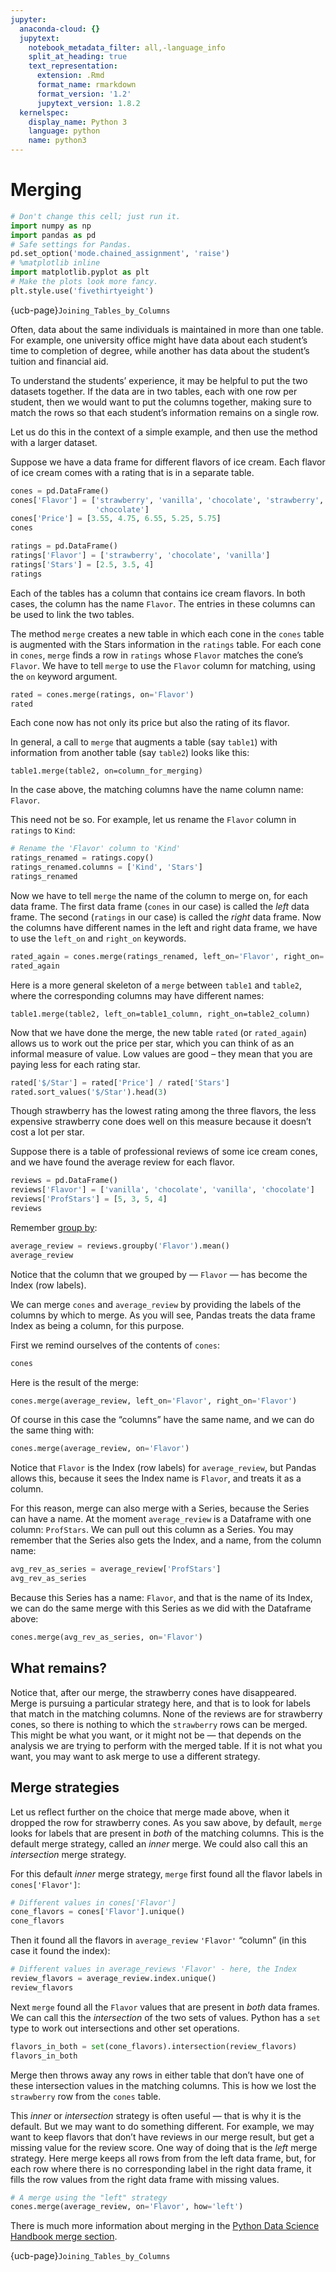 ```yaml
---
jupyter:
  anaconda-cloud: {}
  jupytext:
    notebook_metadata_filter: all,-language_info
    split_at_heading: true
    text_representation:
      extension: .Rmd
      format_name: rmarkdown
      format_version: '1.2'
      jupytext_version: 1.8.2
  kernelspec:
    display_name: Python 3
    language: python
    name: python3
---
```


# Merging

```python
# Don't change this cell; just run it.
import numpy as np
import pandas as pd
# Safe settings for Pandas.
pd.set_option('mode.chained_assignment', 'raise')
# %matplotlib inline
import matplotlib.pyplot as plt
# Make the plots look more fancy.
plt.style.use('fivethirtyeight')
```

{ucb-page}`Joining_Tables_by_Columns`

Often, data about the same individuals is maintained in more than one table.
For example, one university office might have data about each student's time
to completion of degree, while another has data about the student's tuition
and financial aid.

To understand the students' experience, it may be helpful to put the two
datasets together. If the data are in two tables, each with one row per
student, then we would want to put the columns together, making sure to match
the rows so that each student's information remains on a single row.

Let us do this in the context of a simple example, and then use the method
with a larger dataset.


Suppose we have a data frame for different flavors of ice cream.  Each flavor
of ice cream comes with a rating that is in a separate table.

```python
cones = pd.DataFrame()
cones['Flavor'] = ['strawberry', 'vanilla', 'chocolate', 'strawberry',
                   'chocolate']
cones['Price'] = [3.55, 4.75, 6.55, 5.25, 5.75]
cones
```

```python
ratings = pd.DataFrame()
ratings['Flavor'] = ['strawberry', 'chocolate', 'vanilla']
ratings['Stars'] = [2.5, 3.5, 4]
ratings
```

Each of the tables has a column that contains ice cream flavors. In both
cases, the column has the name `Flavor`. The entries in these columns can be
used to link the two tables.

The method `merge` creates a new table in which each cone in the `cones` table
is augmented with the Stars information in the `ratings` table.  For each cone
in `cones`, `merge` finds a row in `ratings` whose `Flavor` matches the cone's
`Flavor`. We have to tell `merge` to use the `Flavor` column for matching,
using the `on` keyword argument.

```python
rated = cones.merge(ratings, on='Flavor')
rated
```

Each cone now has not only its price but also the rating of its flavor.

In general, a call to `merge` that augments a table (say `table1`) with information from another table (say `table2`) looks like this:

    table1.merge(table2, on=column_for_merging)


In the case above, the matching columns have the name column name: `Flavor`.

This need not be so.   For example, let us rename the `Flavor` column in `ratings` to `Kind`:

```python
# Rename the 'Flavor' column to 'Kind'
ratings_renamed = ratings.copy()
ratings_renamed.columns = ['Kind', 'Stars']
ratings_renamed
```

Now we have to tell `merge` the name of the column to merge on, for each data frame.  The first data frame (`cones` in our case) is called the *left* data frame.  The second (`ratings` in our case) is called the *right* data frame.  Now the columns have different names in the left and right data frame, we have to use the `left_on` and `right_on` keywords.

```python
rated_again = cones.merge(ratings_renamed, left_on='Flavor', right_on='Kind')
rated_again
```

Here is a more general skeleton of a `merge` between `table1` and `table2`, where the corresponding columns may have different names:

    table1.merge(table2, left_on=table1_column, right_on=table2_column)


Now that we have done the merge, the new table `rated` (or `rated_again`)
allows us to work out the price per star, which you can think of as an
informal measure of value. Low values are good – they mean that you are paying
less for each rating star.

```python
rated['$/Star'] = rated['Price'] / rated['Stars']
rated.sort_values('$/Star').head(3)
```

Though strawberry has the lowest rating among the three flavors, the less
expensive strawberry cone does well on this measure because it doesn't cost a
lot per star.


Suppose there is a table of professional reviews of some ice cream cones, and
we have found the average review for each flavor.

```python
reviews = pd.DataFrame()
reviews['Flavor'] = ['vanilla', 'chocolate', 'vanilla', 'chocolate']
reviews['ProfStars'] = [5, 3, 5, 4]
reviews
```

Remember [group by](groupby):

```python
average_review = reviews.groupby('Flavor').mean()
average_review
```

Notice that the column that we grouped by — `Flavor` — has become the Index (row labels).

We can merge `cones` and `average_review` by providing the labels of the
columns by which to merge.  As you will see, Pandas treats the data frame Index
as being a column, for this purpose.

First we remind ourselves of the contents of `cones`:

```python
cones
```

Here is the result of the merge:

```python
cones.merge(average_review, left_on='Flavor', right_on='Flavor')
```

Of course in this case the "columns" have the same name, and we can do the same
thing with:

```python
cones.merge(average_review, on='Flavor')
```

Notice that `Flavor` is the Index (row labels) for `average_review`, but Pandas
allows this, because it sees the Index name is `Flavor`, and treats it as a
column.

For this reason, merge can also merge with a Series, because the Series can
have a name.  At the moment `average_review` is a Dataframe with one column:
`ProfStars`.  We can pull out this column as a Series.  You may remember that
the Series also gets the Index, and a name, from the column name:

```python
avg_rev_as_series = average_review['ProfStars']
avg_rev_as_series
```

Because this Series has a name: `Flavor`, and that is the name of its Index, we can do the same merge with this Series as we did with the Dataframe above:

```python
cones.merge(avg_rev_as_series, on='Flavor')
```


## What remains?

Notice that, after our merge, the strawberry cones have disappeared. Merge is
pursuing a particular strategy here, and that is to look for labels that match
in the matching columns. None of the reviews are for strawberry cones, so there
is nothing to which the `strawberry` rows can be merged. This might be what you
want, or it might not be — that depends on the analysis we are trying to
perform with the merged table.  If it is not what you want, you may want to ask
merge to use a different strategy.


## Merge strategies

Let us reflect further on the choice that merge made above, when it dropped the
row for strawberry cones.  As you saw above, by default, `merge` looks for
labels that are present in *both* of the matching columns.  This is the default
merge strategy, called an *inner* merge.  We could also call this an
*intersection* merge strategy.

For this default *inner* merge strategy, `merge` first found all the flavor
labels in `cones['Flavor']`:

```python
# Different values in cones['Flavor']
cone_flavors = cones['Flavor'].unique()
cone_flavors
```

Then it found all the flavors in `average_review` `'Flavor'` "column" (in this case it found the index):

```python
# Different values in average_reviews 'Flavor' - here, the Index
review_flavors = average_review.index.unique()
review_flavors
```

Next `merge` found all the `Flavor` values that are present in *both* data frames.  We can call this the *intersection* of the two sets of values.  Python has a `set` type to work out intersections and other set operations.

```python
flavors_in_both = set(cone_flavors).intersection(review_flavors)
flavors_in_both
```

Merge then throws away any rows in either table that don't have one of these
intersection values in the matching columns.  This is how we lost the `strawberry` row from the `cones` table.

This *inner* or *intersection* strategy is often useful — that is why it is the
default.  But we may want to do something different.  For example, we may want to keep flavors that don't have reviews in our merge result, but get a missing value for the review score.  One way of doing that is the *left* merge strategy.  Here merge keeps all rows from from the left data frame, but, for each row where there is no corresponding label in the right data frame, it fills the row values from the right data frame with missing values.

```python
# A merge using the "left" strategy
cones.merge(average_review, on='Flavor', how='left')
```

There is much more information about merging in the [Python Data Science
Handbook merge section](https://jakevdp.github.io/PythonDataScienceHandbook/03.07-merge-and-join.html).

{ucb-page}`Joining_Tables_by_Columns`
